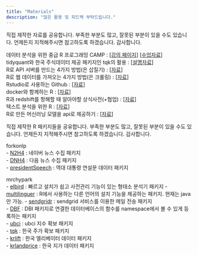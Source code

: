 ```yaml
---
title: "Materials"
description: "많은 활용 및 피드백 부탁드립니다."
---
```


직접 제작한 자료를 공유합니다. 부족한 부분도 많고, 잘못된 부분이 있을 수도 있습니다. 언제든지 지적해주시면 참고하도록 하겠습니다. 감사합니다.

데이터 분석을 위한 중급 R 프로그래밍 CAMP : [[강의 페이지][1]] [[수업자료][2]]    
tidyquant와 한국 주식데이터 제공 패키지인 tqk의 활용 : [[설명자료][6]]    
R로 API 서버를 만드는 4가지 방법(은 삽질기) : [[자료][4]]    
R로 웹 데이터를 가져오는 4가지 방법(은 크롤링) : [[자료][5]]    
Rstudio로 사용하는 Github : [[자료][3]]    
docker와 함께하는 R : [[자료][7]]    
R과 redshift를 항해할 때 알아야할 상식사전(+협업) : [[자료][8]]    
텍스트 분석을 위한 R : [[자료][9]]    
R로 만든 머신러닝 모델을 api로 제공하기 : [[자료][10]]    


[1]: http://www.fastcampus.co.kr/data_camp_dabrp/
[2]: https://mrchypark.github.io/dabrp_classnote3/
[3]: https://mrchypark.github.io/github-with-rstudio/
[4]: https://mrchypark.github.io/apiR/
[5]: https://mrchypark.github.io/getWebR/
[6]: https://mrchypark.github.io/tqk/articles/tqk-introduce.html
[7]: https://mrchypark.github.io/docker-with-r/
[8]: https://mrchypark.github.io/redshift-with-r/
[9]: https://mrchypark.github.io/textR/
[10]: https://mrchypark.github.io/r-api-with-plumber/



직접 제작한 R 패키지들을 공유합니다. 부족한 부분도 많고, 잘못된 부분이 있을 수도 있습니다. 언제든지 지적해주시면 참고하도록 하겠습니다. 감사합니다.

forkonlp    
    - [N2H4](https://github.com/forkonlp/N2H4) : 네이버 뉴스 수집 패키지    
    - [DNH4](https://github.com/forkonlp/DNH4) : 다음 뉴스 수집 패키지    
    - [presidentSpeech](https://github.com/forkonlp/presidentSpeech) : 역대 대통령 연설문 데이터 패키지     
    
mrchypark    
    - [elbird](https://github.com/mrchypark/elbird) : 빠르고 설치가 쉽고 사전관리 기능이 있는 형태소 분석기 패키지
    - [multilinguer](https://github.com/mrchypark/multilinguer) : R에서 사용하는 다른 언어의 설치 기능을 제공하는 패키지. 현재는 java만 가능.
    - [sendgridr](https://github.com/mrchypark/sendgridr) : sendgrid 서비스를 이용한 메일 전송 패키지    
    - [DBF](https://github.com/mrchypark/DBF) : DBI 패키지로 연결한 데이터베이스의 함수를 namespace에서 볼 수 있게 등록하는 패키지    
    - [ubci](https://github.com/mrchypark/ubci) : ubci 지수 확보 패키지    
    - [tqk](https://github.com/mrchypark/tqk) : 한국 주가 확보 패키지    
    - [krlift](https://github.com/mrchypark/krlift) : 한국 엘리베이터 데이터 패키지    
    - [krlandprice](https://github.com/mrchypark/krlandprice) : 한국 지가 데이터 패키지     
